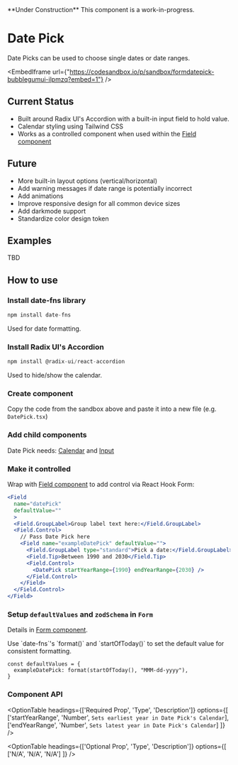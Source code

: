  
<Callout emoji="🚧">
  **Under Construction** This component is a work-in-progress.
</Callout>

# Date Pick

Date Picks can be used to choose single dates or date ranges. 
<br/>

<EmbedIframe url={"https://codesandbox.io/p/sandbox/formdatepick-bubblegumui-ilpmzq?embed=1"} />

## Current Status

- Built around Radix UI's Accordion with a built-in input field to hold value.
- Calendar styling using Tailwind CSS
- Works as a controlled component when used within the [Field component](../formControl/formField)

## Future

- More built-in layout options (vertical/horizontal)
- Add warning messages if date range is potentially incorrect
- Add animations
- Improve responsive design for all common device sizes
- Add darkmode support
- Standardize color design token

## Examples
 
TBD

## How to use

<Steps>
 
### Install date-fns library
 
```js copy 
npm install date-fns
```
Used for date formatting.

### Install Radix UI's Accordion
 
```js copy 
npm install @radix-ui/react-accordion
```
Used to hide/show the calendar.

### Create component

Copy the code from the sandbox above and paste it into a new file (e.g. `DatePick.tsx`)
 
### Add child components
 
Date Pick needs: [Calendar](../formCalendar) and [Input](../formInput)
 
### Make it controlled

Wrap with [Field component](../formControl/formField) to add control via React Hook Form:

```jsx jsx filename="yourform.tsx"
<Field
  name="datePick"
  defaultValue=""
  >
  <Field.GroupLabel>Group label text here:</Field.GroupLabel>
  <Field.Control>
    // Pass Date Pick here
    <Field name="exampleDatePick" defaultValue="">
      <Field.GroupLabel type="standard">Pick a date:</Field.GroupLabel>
      <Field.Tip>Between 1990 and 2030</Field.Tip>
      <Field.Control>
        <DatePick startYearRange={1990} endYearRange={2030} />
      </Field.Control>
    </Field>
  </Field.Control>
</Field>
```

### Setup `defaultValues` and `zodSchema` in `Form`

Details in [Form component](../formControl/form).

<Callout type="warning" emoji="⚠️">
  Use `date-fns`'s `format()` and `startOfToday()` to set the default value for consistent formatting.

  ```
  const defaultValues = {
    exampleDatePick: format(startOfToday(), "MMM-dd-yyyy"),
  }
  ```
</Callout>

</Steps>

### Component API

<OptionTable
  headings={['Required Prop', 'Type', 'Description']}
  options={[
    ['startYearRange', 'Number', `Sets earliest year in Date Pick's Calendar`],
    ['endYearRange', 'Number', `Sets latest year in Date Pick's Calendar`]
  ]}
/>

<OptionTable
  headings={['Optional Prop', 'Type', 'Description']}
  options={[
    ['N/A', 'N/A', 'N/A']
  ]}
/>

